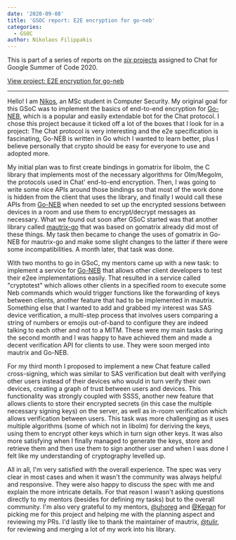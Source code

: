 ```yaml
---
date: '2020-09-08'
title: 'GSOC report: E2E encryption for go-neb'
categories:
  - GSOC
author: Nikolaos Filippakis
---
```


This is part of a series of reports on the [*six* projects](https://summerofcode.withgoogle.com/organizations/6060943798173696) assigned to Chat for Google Summer of Code 2020.

[View project: E2E encryption for go-neb](https://summerofcode.withgoogle.com/organizations/6060943798173696/#5910277670830080)

----

Hello! I am [Nikos](https://github.com/nikofil), an MSc student in Computer Security. My original goal for this GSoC was to implement the basics of end-to-end encryption for [Go-NEB](https://github.com/matrix-org/go-neb), which is a popular and easily extendable bot for the Chat protocol. I chose this project because it ticked off a lot of the boxes that I look for in a project: The Chat protocol is very interesting and the e2e specification is fascinating, Go-NEB is written in Go which I wanted to learn better, plus I believe personally that crypto should be easy for everyone to use and adopted more.

My initial plan was to first create bindings in gomatrix for libolm, the C library that implements most of the necessary algorithms for Olm/Megolm, the protocols used in Chat' end-to-end encryption. Then, I was going to write some nice APIs around those bindings so that most of the work done is hidden from the client that uses the library, and finally I would call these APIs from [Go-NEB](https://github.com/matrix-org/go-neb) when needed to set up the encrypted sessions between devices in a room and use them to encrypt/decrypt messages as necessary. What we found out soon after GSoC started was that another library called [mautrix-go](https://github.com/tulir/mautrix-go) that was based on gomatrix already did most of these things. My task then became to change the uses of gomatrix in Go-NEB for mautrix-go and make some slight changes to the latter if there were some incompatibilities. A month later, that task was done.

With two months to go in GSoC, my mentors came up with a new task: to implement a service for [Go-NEB](https://github.com/matrix-org/go-neb) that allows other client developers to test their e2ee implementations easily. That resulted in a service called "cryptotest" which allows other clients in a specified room to execute some Neb commands which would trigger functions like the forwarding of keys between clients, another feature that had to be implemented in mautrix. Something else that I wanted to add and grabbed my interest was SAS device verification, a multi-step process that involves users comparing a string of numbers or emojis out-of-band to configure they are indeed talking to each other and not to a MITM. These were my main tasks during the second month and I was happy to have achieved them and made a decent verification API for clients to use. They were soon merged into mautrix and Go-NEB.

For my third month I proposed to implement a new Chat feature called cross-signing, which was similar to SAS verification but dealt with verifying other users instead of their devices who would in turn verify their own devices, creating a graph of trust between users and devices. This functionality was strongly coupled with SSSS, another new feature that allows clients to store their encrypted secrets (in this case the multiple necessary signing keys) on the server, as well as in-room verification which allows verification between users. This task was more challenging as it uses multiple algorithms (some of which not in libolm) for deriving the keys, using them to encrypt other keys which in turn sign other keys. It was also more satisfying when I finally managed to generate the keys, store and retrieve them and then use them to sign another user and when I was done I felt like my understanding of cryptography levelled up.

All in all, I'm very satisfied with the overall experience. The spec was very clear in most cases and when it wasn't the community was always helpful and responsive. They were also happy to discuss the spec with me and explain the more intricate details. For that reason I wasn't asking questions directly to my mentors (besides for defining my tasks) but to the overall community. I'm also very grateful to my mentors, [@uhoreg](https://github.com/uhoreg) and [@Kegan](https://github.com/Kegsay) for picking me for this project and helping me with the planning aspect and reviewing my PRs. I'd lastly like to thank the maintainer of mautrix, [@tulir](https://github.com/tulir/), for reviewing and merging a lot of my work into his library.
